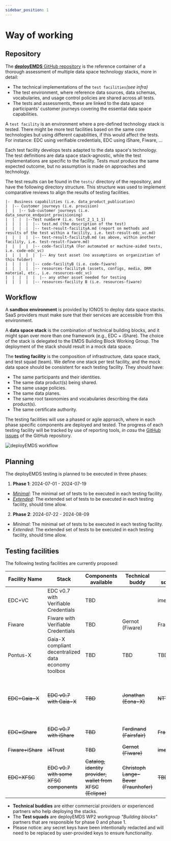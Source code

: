 ```yaml
---
sidebar_position: 1
---
```


# Way of working

## Repository
The [**deployEMDS** GitHub repository](https://github.com/imec-int/deployEMDS) is the reference container of a thorough assessment of multiple data space technology stacks, more in detail:

* The technical implementations of the `test facilities`_(see infra)_
* The test environment, where reference data sources, data schemas, vocabularies, and usage control policies are shared across all tests.
* The tests and assessments, these are linked to the data space participants' customer journeys covering the essential data space capabilities.

A `test facility` is an environment where a pre-defined technology stack is tested. There might be more test facilities based on the same core technologies but using different capabilities, if this would affect the tests.
For instance: EDC using verifiable credentials, EDC using iShare, Fiware, ...

Each test facility develops tests adapted to the data space's technology. The test definitions are data space stack-agnostic, while the test implementations are specific to the facility. Tests must produce the same expected outcome, but no assumption is made on approaches and technology.

The test results can be found in the `tests/` directory of the repository, and have the following directory structure. This structure was used to implement comparative reviews to align the results of testing facilities.


```.
|-  Business capabilities (i.e. data_product_publication)
|  |-- Customer journeys (i.e. provision)
|  |  |-- Sub-customer journeys (i.e. data_source_endpoint_provisioning)
|  |  |  |--Test number# (i.e. test_2_1_1_1)
|  |  |  |  |-- test.md (the description of the test)
|  |  |  |  |-- test-result-facilityA.md (report on methods and results of the test within a facility, i.e. test-result-edc_vc.md)
|  |  |  |  |-- test-result-facilityB.md (as above, within another facility, i.e. test-result-fiware.md)
|  |  |  |  |-- code-facilityA (For automated or machine-aided tests, i.e. code-edc_vc)
|  |  |  |  |  |-- Any test asset (no assumptions on organization of this folder)
|  |  |  |  |-- code-facilityB (i.e. code-fiware)
|  |  |  |  |-- resources-facilityA (assets, configs, media, DRM material, etc., i.e. resources-edc_vc)
|  |  |  |  |  |-- any other asset needed for testing
|  |  |  |  |-- resources-facility B (i.e. resources-fiware)
```


## Workflow
A **sandbox environment** is provided by IONOS to deploy data space stacks. SaaS providers must make sure that their services are accessible from this environment.

A **data space stack** is the combination of technical building blocks, and it might span over more than one framework (e.g., EDC + iShare). The choice of the stack is delegated to the EMDS Building Block Working Group. The deployment of the stack should result in a mock data space.

The **testing facility** is the composition of infrastructure, data space stack, and test squad (team). We define one stack per test facility, and the mock data space should be consistent for each testing facility. They should have:
- The same participants and their identities.
- The same data product(s) being shared.
- The same usage policies.
- The same data planes.
- The same root taxonomies and vocabularies describing the data product(s).
- The same certificate authority.

The testing facilities will use a phased or agile approach,  where in each phase specific components are deployed and tested.
The progress of each testing facility will be tracked by use of reporting tools, _in casu_ the [GitHub issues](https://github.com/imec-int/deployEMDS/issues) of the GitHub repository.

![deployEMDS workflow](./assets/workflow_overview.png)

## Planning
The deployEMDS testing is planned to be executed in three phases:
 1. **Phase 1**: 2024-07-01 - 2024-07-19
 * _[Minimal](https://github.com/imec-int/deployEMDS/issues?q=is%3Aopen+is%3Aissue+milestone%3A%22Phase+1%22+label%3Aminimal)_: The minimal set of tests to be executed in each testing facility.
 * _[Extended](https://github.com/imec-int/deployEMDS/issues?q=is%3Aopen+is%3Aissue+milestone%3A%22Phase+1%22+-label%3Aminimal)_: The extended set of tests to be executed in each testing facility, should time allow.
 2. **Phase 2**: 2024-07-22 - 2024-08-09
 * _Minimal_: The minimal set of tests to be executed in each testing facility.
 * _Extended_: The extended set of tests to be executed in each testing facility, should time allow.

## Testing facilities
The following testing facilities are currently proposed:

| Facility Name     | Stack                                               | Components available                                       | Technical buddy                        | Test squad 1   | Test squad 2                  | Status                                                                                                                                            |
|-------------------|-----------------------------------------------------|------------------------------------------------------------|----------------------------------------|----------------|-------------------------------|---------------------------------------------------------------------------------------------------------------------------------------------------|
| EDC+VC            | EDC v0.7 with Verifiable Credentials                | TBD                                                        |                                        | imec           | i2cat (ph 1), NTTDATA (ph 2)  | [Ready to start](https://github.com/imec-int/deployEMDS/issues?q=is%3Aopen+is%3Aissue+milestone%3A%22Phase+1%22+label%3Aedc%2Bvc+label%3Aminimal) |
| Fiware            | Fiware with Verifiable Credentials                  | TBD                                                        | Gernot (Fiware)                        | Fraunhofer     | Cefriel                       | [Ready to start](https://github.com/imec-int/deployEMDS/issues?q=is%3Aopen+is%3Aissue+milestone%3A%22Phase+1%22+label%3Afiware+label%3Aminimal+)  |
| Pontus-X          | Gaia-X compliant decentralized data economy toolbox | TBD                                                        | TBD                                    | TBD            | TBD                           | Interview had, seems interesting (?)                                                                                                              |
| ~~EDC+Gaia-X~~    | ~~EDC v0.7 with Gaia-X~~                            | ~~TBD~~                                                    | ~~Jonathan (Eona-X)~~                  | ~~NTTDATA~~    | ~~i2cat (ph 1), imec (ph 2)~~ | ~~Info session completed, not a lot of useful components ready right now~~                                                                        |
| ~~EDC+iShare~~    | ~~EDC v0.7 with iShare~~                            | ~~TBD~~                                                    | ~~Ferdinand (Fairsfair)~~              | ~~Fraunhofer~~ | ~~NTTDATA~~                   | ~~Not developed~~ yet                                                                                                                             |
| ~~Fiware+iShare~~ | ~~i4Trust~~                                         | ~~TBD~~                                                    | ~~Gernot (Fiware)~~                    | ~~imec~~       | ~~Cefriel~~                   | ~~Deprecated, will not test~~                                                                                                                     |
| ~~EDC+XFSC~~      | ~~EDC v0.7 with some XFSC components~~              | ~~Catalog, identity provider, wallet from XFSC (Eclipse)~~ | ~~Christoph Lange-Bever (Fraunhofer)~~ | ~~TBD~~        | ~~TBD~~                       | ~~Info session completed, difficult deployment and lower maturity~~                                                                               |
* **Technical buddies** are either commercial providers or experienced partners who help deploying the stacks.
* The **Test squads** are deployEMDS WP2 workgroup _"Building blocks"_ partners that are responsible for phase 0 and phase 1.
* Please notice: any secret keys have been intentionally redacted and will need to be replaced by user-provided keys to ensure functionality.